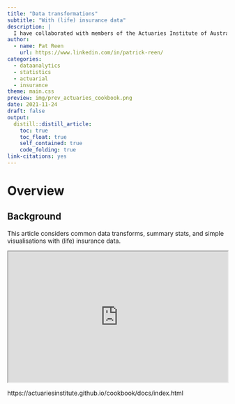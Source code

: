 ```yaml
---
title: "Data transformations"
subtitle: "With (life) insurance data"
description: | 
  I have collaborated with members of the Actuaries Institute of Australia on this 'Actuaries Analytical Cookbook'. It spawned from the idea of sharing recipes to help actuaries and data scientists get started quickly on new projects.
author:
  - name: Pat Reen 
    url: https://www.linkedin.com/in/patrick-reen/
categories:
  - dataanalytics
  - statistics
  - actuarial
  - insurance
theme: main.css 
preview: img/prev_actuaries_cookbook.png
date: 2021-11-24
draft: false
output:
  distill::distill_article: 
    toc: true
    toc_float: true
    self_contained: true
    code_folding: true
link-citations: yes
---
```



# Overview 
## Background 
This article considers common data transforms, summary stats, and simple visualisations with (life) insurance data. 

<iframe src="https://actuariesinstitute.github.io/cookbook/docs/index.html" title="Actuaries cookbook" width="100%" height="300"></iframe>

https://actuariesinstitute.github.io/cookbook/docs/index.html
